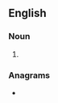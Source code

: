 ==English==

===Noun===
{{head|en|noun form}}

# {{plural of|en|groundsel}}

===Anagrams===
* {{anagrams|en|a=deglnorssu|groundless}}